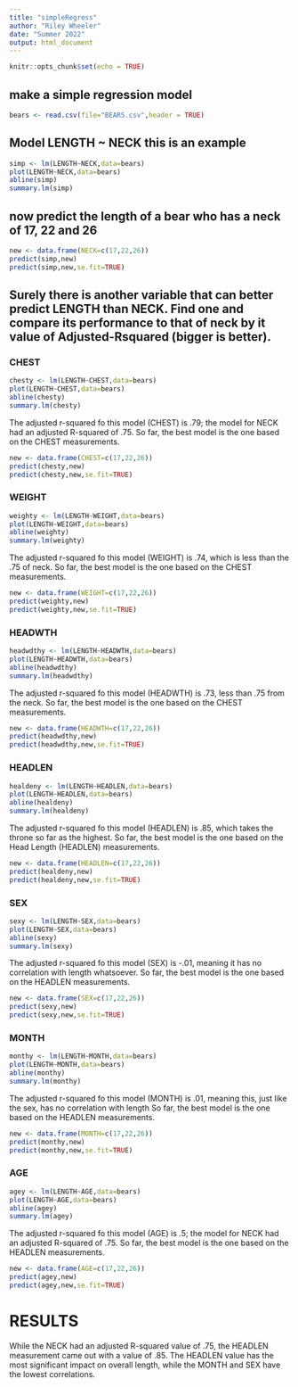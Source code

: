 ```yaml
---
title: "simpleRegress"
author: "Riley Wheeler"
date: "Summer 2022"
output: html_document
---
```


```r
knitr::opts_chunk$set(echo = TRUE)
```

## make a simple regression model

```r
bears <- read.csv(file="BEARS.csv",header = TRUE)
```

## Model LENGTH ~ NECK  this is an example  

```r
simp <- lm(LENGTH~NECK,data=bears)
plot(LENGTH~NECK,data=bears)
abline(simp)
summary.lm(simp)
```

## now predict the length of a bear who has a neck of 17, 22 and 26

```r
new <- data.frame(NECK=c(17,22,26))
predict(simp,new)
predict(simp,new,se.fit=TRUE)
```
## Surely there is another variable that can better predict LENGTH than NECK. Find one and compare its performance to that of neck by it value of Adjusted-Rsquared (bigger is better).

### CHEST

```r
chesty <- lm(LENGTH~CHEST,data=bears)
plot(LENGTH~CHEST,data=bears)
abline(chesty)
summary.lm(chesty)
```

The adjusted r-squared fo this model (CHEST) is .79; the model for NECK had an adjusted R-squared of .75. 
So far, the best model is the one based on the CHEST measurements.

```r
new <- data.frame(CHEST=c(17,22,26))
predict(chesty,new)
predict(chesty,new,se.fit=TRUE)
```


### WEIGHT


```r
weighty <- lm(LENGTH~WEIGHT,data=bears)
plot(LENGTH~WEIGHT,data=bears)
abline(weighty)
summary.lm(weighty)
```

The adjusted r-squared fo this model (WEIGHT) is .74, which is less than the .75 of neck.
So far, the best model is the one based on the CHEST measurements.

```r
new <- data.frame(WEIGHT=c(17,22,26))
predict(weighty,new)
predict(weighty,new,se.fit=TRUE)
```


### HEADWTH


```r
headwdthy <- lm(LENGTH~HEADWTH,data=bears)
plot(LENGTH~HEADWTH,data=bears)
abline(headwdthy)
summary.lm(headwdthy)
```

The adjusted r-squared fo this model (HEADWTH) is .73, less than .75 from the neck.
So far, the best model is the one based on the CHEST measurements.

```r
new <- data.frame(HEADWTH=c(17,22,26))
predict(headwdthy,new)
predict(headwdthy,new,se.fit=TRUE)
```


### HEADLEN


```r
healdeny <- lm(LENGTH~HEADLEN,data=bears)
plot(LENGTH~HEADLEN,data=bears)
abline(healdeny)
summary.lm(healdeny)
```

The adjusted r-squared fo this model (HEADLEN) is .85, which takes the throne so far as the highest.
So far, the best model is the one based on the Head Length (HEADLEN) measurements.

```r
new <- data.frame(HEADLEN=c(17,22,26))
predict(healdeny,new)
predict(healdeny,new,se.fit=TRUE)
```




### SEX


```r
sexy <- lm(LENGTH~SEX,data=bears)
plot(LENGTH~SEX,data=bears)
abline(sexy)
summary.lm(sexy)
```

The adjusted r-squared fo this model (SEX) is -.01, meaning it has no correlation with length whatsoever.
So far, the best model is the one based on the HEADLEN measurements.

```r
new <- data.frame(SEX=c(17,22,26))
predict(sexy,new)
predict(sexy,new,se.fit=TRUE)
```




### MONTH


```r
monthy <- lm(LENGTH~MONTH,data=bears)
plot(LENGTH~MONTH,data=bears)
abline(monthy)
summary.lm(monthy)
```

The adjusted r-squared fo this model (MONTH) is .01, meaning this, just like the sex, has no correlation with length
So far, the best model is the one based on the HEADLEN measurements.

```r
new <- data.frame(MONTH=c(17,22,26))
predict(monthy,new)
predict(monthy,new,se.fit=TRUE)
```




### AGE


```r
agey <- lm(LENGTH~AGE,data=bears)
plot(LENGTH~AGE,data=bears)
abline(agey)
summary.lm(agey)
```

The adjusted r-squared fo this model (AGE) is .5; the model for NECK had an adjusted R-squared of .75. 
So far, the best model is the one based on the HEADLEN measurements.

```r
new <- data.frame(AGE=c(17,22,26))
predict(agey,new)
predict(agey,new,se.fit=TRUE)
```

# RESULTS

While the NECK had an adjusted R-squared value of .75, the HEADLEN measurement came out with a value of .85. The HEADLEN value has the most significant impact on overall length, while the MONTH and SEX have the lowest correlations.